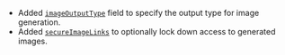 - Added [`imageOutputType`](/docs/configuration/librechat_yaml/object_structure/config#imageoutputtype) field to specify the output type for image generation.
- Added [`secureImageLinks`](/docs/configuration/librechat_yaml/object_structure/config#secureimagelinks) to optionally lock down access to generated images.